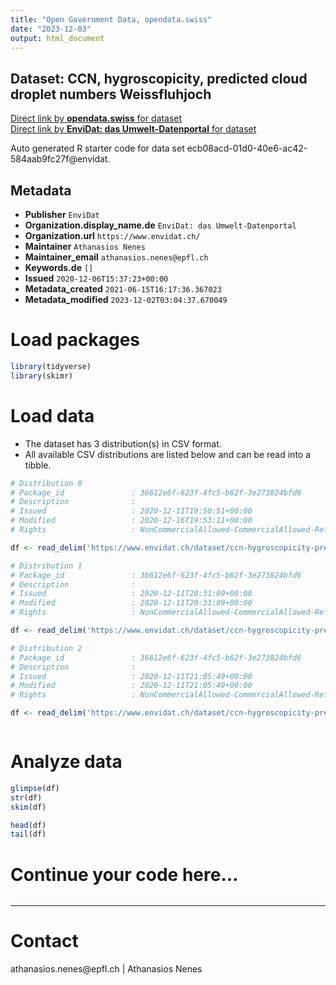 ```yaml
---
title: "Open Government Data, opendata.swiss"
date: "2023-12-03"
output: html_document
---
```


## Dataset: CCN, hygroscopicity, predicted cloud droplet numbers Weissfluhjoch



[Direct link by **opendata.swiss** for dataset](https://opendata.swiss/de/dataset/ccn-hygroscopicity-predicted-cloud-droplet-numbers-weissfluhjoch)<br>
[Direct link by **EnviDat: das Umwelt-Datenportal** for dataset](https://www.envidat.ch/#/metadata/ccn-hygroscopicity-predicted-cloud-droplet-numbers-weissfluhjoch)

Auto generated R starter code for data set ecb08acd-01d0-40e6-ac42-584aab9fc27f@envidat.

## Metadata

- **Publisher** `EnviDat`
- **Organization.display_name.de** `EnviDat: das Umwelt-Datenportal`
- **Organization.url** `https://www.envidat.ch/`
- **Maintainer** `Athanasios Nenes`
- **Maintainer_email** `athanasios.nenes@epfl.ch`
- **Keywords.de** `[]`
- **Issued** `2020-12-06T15:37:23+00:00`
- **Metadata_created** `2021-06-15T16:17:36.367023`
- **Metadata_modified** `2023-12-02T03:04:37.670049`


# Load packages

```r

library(tidyverse)
library(skimr)

```

# Load data

-   The dataset has 3 distribution(s) in CSV format.
-   All available CSV distributions are listed below and can be read into a tibble.

```r

# Distribution 0
# Package_id               : 36612e6f-623f-4fc5-b62f-3e273824bfd6
# Description              : 
# Issued                   : 2020-12-11T19:50:51+00:00
# Modified                 : 2020-12-16T19:53:11+00:00
# Rights                   : NonCommercialAllowed-CommercialAllowed-ReferenceRequired

df <- read_delim('https://www.envidat.ch/dataset/ccn-hygroscopicity-predicted-cloud-droplet-numbers-weissfluhjoch/resource/80b5fb31-8f82-4648-bc82-d11373bd186a')

# Distribution 1
# Package_id               : 36612e6f-623f-4fc5-b62f-3e273824bfd6
# Description              : 
# Issued                   : 2020-12-11T20:31:09+00:00
# Modified                 : 2020-12-11T20:31:09+00:00
# Rights                   : NonCommercialAllowed-CommercialAllowed-ReferenceRequired

df <- read_delim('https://www.envidat.ch/dataset/ccn-hygroscopicity-predicted-cloud-droplet-numbers-weissfluhjoch/resource/5032c15d-ac68-4e8f-822b-3503a34db837')

# Distribution 2
# Package_id               : 36612e6f-623f-4fc5-b62f-3e273824bfd6
# Description              : 
# Issued                   : 2020-12-11T21:05:49+00:00
# Modified                 : 2020-12-11T21:05:49+00:00
# Rights                   : NonCommercialAllowed-CommercialAllowed-ReferenceRequired

df <- read_delim('https://www.envidat.ch/dataset/ccn-hygroscopicity-predicted-cloud-droplet-numbers-weissfluhjoch/resource/f732a28e-10b1-411f-a497-b784e1b716af')



```

# Analyze data

```r

glimpse(df)
str(df)
skim(df)

head(df)
tail(df)

```

# Continue your code here...

```r

```

------------------------------------------------------------------------

# Contact

athanasios.nenes@epfl.ch | Athanasios Nenes
